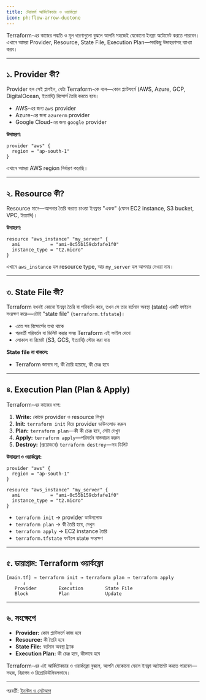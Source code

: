 ```yaml
---
title: টেরাফর্ম আর্কিটেকচার ও ওয়ার্কফ্লো
icon: ph:flow-arrow-duotone
---
```


Terraform-এর কাজের পদ্ধতি ও মূল ধারণাগুলো বুঝলে আপনি সহজেই যেকোনো ইনফ্রা অটোমেট করতে পারবেন। এখানে আমরা Provider, Resource, State File, Execution Plan—সবকিছু উদাহরণসহ ব্যাখ্যা করব।

---

## ১. Provider কী?

Provider হল সেই প্লাগইন, যেটা Terraform-কে বলে—কোন প্ল্যাটফর্মে (AWS, Azure, GCP, DigitalOcean, ইত্যাদি) রিসোর্স তৈরি করতে হবে।

- AWS-এর জন্য `aws` provider
- Azure-এর জন্য `azurerm` provider
- Google Cloud-এর জন্য `google` provider

**উদাহরণ:**
```hcl
provider "aws" {
  region = "ap-south-1"
}
```

এখানে আমরা AWS region নির্ধারণ করেছি।

---

## ২. Resource কী?

Resource মানে—আপনার তৈরি করতে চাওয়া ইনফ্রার "একক" (যেমন EC2 instance, S3 bucket, VPC, ইত্যাদি)।

**উদাহরণ:**
```hcl
resource "aws_instance" "my_server" {
  ami           = "ami-0c55b159cbfafe1f0"
  instance_type = "t2.micro"
}
```

এখানে `aws_instance` হল resource type, আর `my_server` হল আপনার দেওয়া নাম।

---

## ৩. State File কী?

Terraform যখনই কোনো ইনফ্রা তৈরি বা পরিবর্তন করে, তখন সে তার বর্তমান অবস্থা (state) একটি ফাইলে সংরক্ষণ করে—এটাই "state file" (`terraform.tfstate`)।

- এতে সব রিসোর্সের তথ্য থাকে
- পরবর্তী পরিবর্তন বা ডিলিট করার সময় Terraform এই ফাইল দেখে
- লোকাল বা রিমোট (S3, GCS, ইত্যাদি) স্টোর করা যায়

**State file না থাকলে:**
- Terraform জানবে না, কী তৈরি হয়েছে, কী চেঞ্জ হবে

---

## ৪. Execution Plan (Plan & Apply)

Terraform-এর কাজের ধাপ:

1. **Write:** কোডে provider ও resource লিখুন
2. **Init:** `terraform init` দিয়ে provider ডাউনলোড করুন
3. **Plan:** `terraform plan`—কী কী চেঞ্জ হবে, সেটা দেখুন
4. **Apply:** `terraform apply`—পরিবর্তন বাস্তবায়ন করুন
5. **Destroy:** (প্রয়োজনে) `terraform destroy`—সব ডিলিট

**উদাহরণ ও ওয়ার্কফ্লো:**

```hcl
provider "aws" {
  region = "ap-south-1"
}

resource "aws_instance" "my_server" {
  ami           = "ami-0c55b159cbfafe1f0"
  instance_type = "t2.micro"
}
```

- `terraform init` → provider ডাউনলোড
- `terraform plan` → কী তৈরি হবে, দেখুন
- `terraform apply` → EC2 instance তৈরি
- `terraform.tfstate` ফাইলে state সংরক্ষণ

---

## ৫. ডায়াগ্রাম: Terraform ওয়ার্কফ্লো

```
[main.tf] → terraform init → terraform plan → terraform apply
      ↓                ↓                ↓
   Provider        Execution        State File
   Block           Plan             Update
```

---

## ৬. সংক্ষেপে

- **Provider:** কোন প্ল্যাটফর্মে কাজ হবে
- **Resource:** কী তৈরি হবে
- **State File:** বর্তমান অবস্থা ট্র্যাক
- **Execution Plan:** কী চেঞ্জ হবে, কীভাবে হবে

Terraform-এর এই আর্কিটেকচার ও ওয়ার্কফ্লো বুঝলে, আপনি যেকোনো স্কেলে ইনফ্রা অটোমেট করতে পারবেন—সহজ, নিরাপদ ও রিপ্রোডিউসিবলভাবে।

---

পরবর্তী: [ইনস্টল ও সেটআপ](./module-1#ইনস্টল-ও-সেটআপ)
